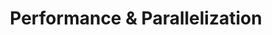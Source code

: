 ---
title: Performance & Parallelization
description: 'Welcome to the home of your new documentation'
---